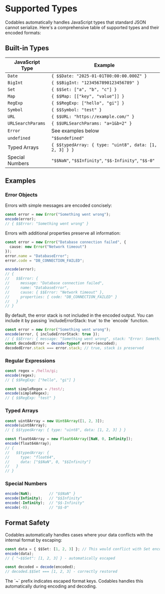 
# Supported Types

Codables automatically handles JavaScript types that standard JSON cannot serialize. Here's a comprehensive table of supported types and their encoded formats:

## Built-in Types

| JavaScript Type | Example |
|----------------|---------|
| `Date` | `{ $$Date: "2025-01-01T00:00:00.000Z" }` |
| `BigInt` | `{ $$BigInt: "1234567890123456789" }` |
| `Set` | `{ $$Set: ["a", "b", "c"] }` |
| `Map` | `{ $$Map: [["key", "value"]] }` |
| `RegExp` | `{ $$RegExp: ["hello", "gi"] }` |
| `Symbol` | `{ $$Symbol: "test" }` |
| `URL` | `{ $$URL: "https://example.com/" }` |
| `URLSearchParams` | `{ $$URLSearchParams: "a=1&b=2" }` |
| `Error` | See examples below |
| `undefined` | `"$$undefined"` |
| Typed Arrays | `{ $$typedArray: { type: "uint8", data: [1, 2, 3] } }` |
| Special Numbers | `"$$NaN"`, `"$$Infinity"`, `"$$-Infinity"`, `"$$-0"` |

## Examples

### Error Objects

Errors with simple messages are encoded concisely:

```typescript
const error = new Error("Something went wrong");
encode(error);
// { $$Error: "Something went wrong" }
```

Errors with additional properties preserve all information:

```typescript
const error = new Error("Database connection failed", { 
  cause: new Error("Network timeout") 
});
error.name = "DatabaseError";
error.code = "DB_CONNECTION_FAILED";

encode(error);
// {
//   $$Error: {
//     message: "Database connection failed",
//     name: "DatabaseError", 
//     cause: { $$Error: "Network timeout" },
//     properties: { code: "DB_CONNECTION_FAILED" }
//   }
// }
```

<Callout type="tip">
By default, the error stack is not included in the encoded output. You can include it by passing `includeErrorStack: true` to the `encode` function.

```typescript
const error = new Error("Something went wrong");
encode(error, { includeErrorStack: true });
// { $$Error: { message: "Something went wrong", stack: "Error: Something went wrong\n    at <anonymous>:1:1" } }
const decodedError = decode<typeof error>(encoded);
decodedError.stack === error.stack; // true, stack is preserved
```
</Callout>

### Regular Expressions

```typescript
const regex = /hello/gi;
encode(regex);
// { $$RegExp: ["hello", "gi"] }

const simpleRegex = /test/;
encode(simpleRegex);
// { $$RegExp: "test" }
```

### Typed Arrays

```typescript
const uint8Array = new Uint8Array([1, 2, 3]);
encode(uint8Array);
// { $$typedArray: { type: "uint8", data: [1, 2, 3] } }

const float64Array = new Float64Array([NaN, 0, Infinity]);
encode(float64Array);
// { 
//   $$typedArray: { 
//     type: "float64", 
//     data: ["$$NaN", 0, "$$Infinity"] 
//   } 
// }
```

### Special Numbers

```typescript
encode(NaN);        // "$$NaN" }
encode(Infinity);   // "$$Infinity"
encode(-Infinity);  // "$$-Infinity"
encode(-0);         // "$$-0"
```

## Format Safety

Codables automatically handles cases where your data conflicts with the internal format by escaping:

```typescript
const data = { $$Set: [1, 2, 3] }; // This would conflict with Set encoding
encode(data);
// { "~$$Set": [1, 2, 3] } - automatically escaped

const decoded = decode(encoded);
// decoded.$$Set === [1, 2, 3] - correctly restored
```

<Callout type="tip">
The `~` prefix indicates escaped format keys. Codables handles this automatically during encoding and decoding.
</Callout>
